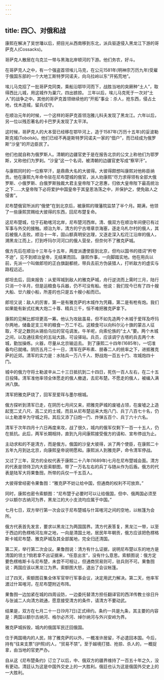 ```yaml
---
---
---
```

title: 四〇、对俄和战
---



康熙在解决了吴世璠以后，把目光从西南移到东北，派兵驱逐侵入黑龙江下游的哥萨克人(Cossacks)。

哥萨克人散居在乌克兰一带与黑海北岸顿河的下游。他们务农，好斗。

在哥萨克人之中，有一个强盗首领埃儿马克，在公元1581年(明神宗万历九年)受雇于俄国东部的一个大地工斯特罗冈诺夫，向乌拉岭以东“开拓荒地”。

埃儿马克招了一批哥萨克同类，乘船沿鄂毕河而下，战胜当地的突厥种“土人”，取得西比儿城，用这城作为巢穴，四出掳掠。 三年以后，埃儿马克死于一次对“土人”的战争之中。其他的哥萨克首领继续他的“开拓”事业：杀人，抢东西，侵占土地，伐木造城，留兵戍守。

在顺治元年的时候，一个这样的哥萨克首领泡雅儿科夫发现了黑龙江。六年以后，另一位以残忍著名的卡巴罗夫发现了太平洋。

这时候，哥萨克人的大本营已经移在鄂毕河上，造于1587年(万历十五年)的妥波勒斯克城(Tobolsk)。他们已经不再是斯特罗冈诺夫一家的“佃户”，而已经成为俄罗斯“沙皇”的开边臣民了。

他们也就自称为俄罗斯人。清朝的边疆官吏于是在报告北京的公文上称他们为鄂罗斯，又称他们为罗刹。“沙皇”这一个名词，被清朝的边疆官吏写成“察罕汗”。

与康熙同时的一位察罕汗，是鼎鼎大名的大彼得。大彼得颇想叫康熙对他称臣纳贡。他在康熙九年命令驻在尼布楚城的俄官，派人劝康熙“尽力求得领有全部大俄罗斯、小俄罗斯、白俄罗斯独裁大君主皇帝陛下之恩惠，归依大皇帝陛下最高统治之下…...大皇帝陛下必将爱护中国皇帝于其皇恩浩荡之中，并保护之，使免敌人之侵害”。

尼布楚俄官所派的“俄使”在到北京后，被康熙的理藩院监禁了半个月。期满，他领了一些康熙赏赐给大彼得的东西，回尼布楚复命。

这尼布楚城，位于石勒喀河北岸，尼布楚河西岸。清、俄双方在顺治年间便已有过军事与外交的接触。顺治九年，清方的宁古塔章京海塞，逐走乌札尔村的俄人，其后被俄人击败。顺治十一年，固山额真明安达理，又逐走深入松花江沿岸的俄人，溯黑龙江而上，打到呼玛尔河河口的俄人营垒，但奈何不了雅克萨城。

俄方先后在顺治十三年与十五年，两度派遭使臣到北京，但均以国书的措词“矜夸不逊”，见不到顺治皇帝，无结果而回。 康熙作事，一向脚踏实地。他在用兵以前，先派一个叫做郎坦的正白旗副都统，带兵去前方伪装猎人，打听敌方的虚实与路程远近。

郎坦去后，回来报告：从爱珲城到敌人的雅克萨城，舟行逆流而上需时三月，陆行只消一个半月，但是运粮食与兵器，仍不可没有船。他说：我们现今已有了四十艘大船、廿六艘小船，所差的也只是五十艘小船而已。

郎坦又说：敌人的厉害，第一是有雅克萨的木城作为凭藉，第二是有枪有炮。我们如果能有新式红夷大炮二十尊、精兵三千，恒不难把雅克萨拿下。

康熙的见解比郎坦更高一筹。他认为攻敌虽易，但不如先造两个木城于爱珲及呼玛尔两地，储备足支三年的粮食一万二千石。这粮食可以向科尔沁十旗的蒙古人征取，不足之数则从锡伯乌拉的官屯调发。牛羊呢，向索伦族的“土人”要。两个木城之间，以及通往索伦的五站大路，可设驿站。兵员，应该调宁古塔的兵去两个木城，勤加操练。火器，尽量从北京输运去。 到了康熙二十四年(1685年)，一切准备均已就绪。阴历五月二十一日，清军在萨布素、朋春二人的统率之下，进抵雅克萨的近郊。清军的实力是：水陆兵一万八千人、野战炮一百五十门、攻城炮四十门。

城中的俄力守将土勒波辛从二十三日抵抗到二十四日，死伤一百人左右，在二十五日投降。清军准他率领全体愿走的俄人撤退，去尼布楚。不愿走的俄人，被编入满洲八旗。

清军把雅克萨烧了，回军至爱珲与墨尔根城。

俄方探听到清军已走，在阴历七月间又来，把雅克萨城的废墟占领，在废墟之上造起宽二丈八尺、高二丈的土城，而且从尼布楚运来大炮八门、兵丁八百七十名，仍以土勒渡辛为守城之将。其后又添了臼炮一门、炸弹五百个、兵丁六十六名。

清军于次年四月十六日再度来攻，战了很久，城内的俄军仅剩下一百一十五人，仍在抵抗。此后，两军长期相持，直到九月间康熙接受俄方的请和、宣布停战为止。

主动求和的不是清方，而是俄方。俄国的沙皇大彼得，派了两个使臣，在康熙二十五年九月到达北京，向康熙皇帝说明愿和。康熙派人到雅克萨，命令清军停战。

又过了三年，双方的全权代表于康熙二十八年(1689年)七月在尼布楚城会面。清方的代表是领侍卫内大臣索额图，带了一万名左右的兵丁与随从作为后盾。俄方的代表是陆军大将果鲁囫，所带的兵仅一千五百人。

大彼得曾经密令果鲁囫：“雅克萨不妨让给中国，但通商的权利不可放弃。”

同时，康熙也密令索额图：“尼布楚于必要时可以让给俄国，但中、俄两国必须至少以额尔古纳河为界，黑龙江的大小支流均应属于中国。”

七月七日，双方举行第一次会议于尼布楚城与什耳喀河之间的空地，以帐篷为会所。

俄方代表首先发言，要求以黑龙江为两国国界。清方代表答复，黑龙江一带，以至于西边的色楞格河左岸之地，一向是清国土地，居民年年朝贡，俄方应该把色楞格斯卡城尼布楚、雅克萨城及其全部属地，完全归还清国。

第二天，举行第二次会议。果鲁囫说：清方有什么证据，说明尼布楚以东的地方是清国的领土?倘若拿不出证据来，“任意出言”，没有什么意思。索额图说：俄方定要色楞格斯卡与尼布楚，未尝不可相让，但通商贸易则可，驻兵则不可。果鲁囫说：两国应该以黑龙江为界。索额图大怒，退出了会议帐篷。

过了四天，索额图召集全体军官举行军事会议，决定用武力解决。第二天，他率军渡过什耳喀河，在尼布楚附近布阵。

果鲁囫一边加紧在城的四周设防，一边委托替清方担任翻译官的西洋传教士徐日升与张诚二人向清方疏通，愿意接受清方的条件，请清方不要动武。

结果是，双方在七月二十一日(9月7日)正式缔约。条约一共是九条，其主要的内容是：两国以额尔古纳河、格尔必齐河、绰尔纳河与外兴安岭为界。

雅克萨城拆毁，城内的俄国军民迁回俄国。

住于两国境内的人民，除了雅克萨的以外，一概准许居留，不必遣回本国。今后，持有“往来支票”(护照)的人，“贸易不禁”。至于越境打猎、抢掠、杀人的，一概捉拿，由当地的官吏严办。

自从这《尼布楚条约》订立了以后，中、俄双方的疆界维持了一百五十年之久，没有更动。清廷认为这是中国外交史上的一大胜利。俄廷也认为这是俄国外交史上的一大胜利。
